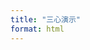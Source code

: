 ```yaml
---
title: "三心演示"
format: html
---
```

<div id="box" style="width: 800px; height: 600px;"></div>

<script src="https://cdn.jsdelivr.net/npm/jsxgraph/distrib/jsxgraphcore.js"></script>
<link rel="stylesheet" href="https://cdn.jsdelivr.net/npm/jsxgraph/distrib/jsxgraph.css" />

<script>
  const board = JXG.JSXGraph.initBoard('box', {
      boundingbox: [-5, 5, 5, -5],
      axis: true,
      showCopyright: false,
    });

    // 三角形顶点
    const A = board.create('point', [0, 0], { name: 'A', size: 3, color: 'red' });
    const B = board.create('point', [4, 0], { name: 'B', size: 3, color: 'red' });
    const C = board.create('point', [2, 3], { name: 'C', size: 3, color: 'red' });

    // 三角形边
    const AB = board.create('line', [A, B], { straightFirst: false, straightLast: false, strokeWidth: 2 });
    const BC = board.create('line', [B, C], { straightFirst: false, straightLast: false, strokeWidth: 2 });
    const CA = board.create('line', [C, A], { straightFirst: false, straightLast: false, strokeWidth: 2 });

    // 计算距离函数
    function dist(P, Q) {
      return Math.hypot(P.X() - Q.X(), P.Y() - Q.Y());
    }

    // 三角形边长
    const a = () => dist(B, C); // BC
    const b = () => dist(A, C); // AC
    const c = () => dist(A, B); // AB

    // 面积 (海伦公式)
    function triangleArea(a_, b_, c_) {
      const s = (a_ + b_ + c_) / 2;
      return Math.sqrt(s * (s - a_) * (s - b_) * (s - c_));
    }

    // 重心 G = (A + B + C) / 3
    const G = board.create('point', [
      () => (A.X() + B.X() + C.X()) / 3,
      () => (A.Y() + B.Y() + C.Y()) / 3
    ], { name: 'G', size: 3, color: 'blue' });

    // 内心 I
    const I = board.create('point', [
      () => (a() * A.X() + b() * B.X() + c() * C.X()) / (a() + b() + c()),
      () => (a() * A.Y() + b() * B.Y() + c() * C.Y()) / (a() + b() + c())
    ], { name: 'I', size: 3, color: 'green' });

    // 外心：垂直平分线交点
    function midpoint(P, Q) {
      return [
        () => (P.X() + Q.X()) / 2,
        () => (P.Y() + Q.Y()) / 2
      ];
    }

    function perpendicularBisector(P, Q) {
      const M = board.create('point', midpoint(P, Q), { visible: false });
      const linePQ = board.create('line', [P, Q], { visible: false });
      return board.create('perpendicular', [linePQ, M], { visible: false });
    }

    const perpBisectorAB = perpendicularBisector(A, B);
    const perpBisectorBC = perpendicularBisector(B, C);
    const perpBisectorCA = perpendicularBisector(C, A);

    // 外心是两条垂直平分线的交点
    const O = board.create('intersection', [perpBisectorAB, perpBisectorBC, 0], { name: 'O', size: 3, color: 'purple' });

    // 绘制外接圆
    board.create('circle', [
      O,
      () => dist(O, A)
    ], { strokeColor: 'purple', dash: 2 });

    // 内切圆半径 = 面积 / 半周长
    const inradius = () => {
      const aa = a();
      const bb = b();
      const cc = c();
      const s = (aa + bb + cc) / 2;
      return triangleArea(aa, bb, cc) / s;
    };

    // 绘制内切圆
    board.create('circle', [
      I,
      inradius
    ], { strokeColor: 'green', dash: 2 });

    // ---------------------------
    // 辅助线：重心的三条中线
    function midpointPoint(P, Q) {
      return board.create('point', [
        () => (P.X() + Q.X()) / 2,
        () => (P.Y() + Q.Y()) / 2
      ], { visible: false });
    }
    const midBC = midpointPoint(B, C);
    const midAC = midpointPoint(A, C);
    const midAB = midpointPoint(A, B);

    board.create('line', [A, midBC], { strokeColor: 'blue', dash: 1 });
    board.create('line', [B, midAC], { strokeColor: 'blue', dash: 1 });
    board.create('line', [C, midAB], { strokeColor: 'blue', dash: 1 });

    // 辅助线：内心的三条角平分线
    // 用三角形的角平分线定义法
    // 角平分线顶点为三角形顶点，经过内心I
    board.create('line', [A, I], { strokeColor: 'green', dash: 1 });
    board.create('line', [B, I], { strokeColor: 'green', dash: 1 });
    board.create('line', [C, I], { strokeColor: 'green', dash: 1 });

    // 辅助线：外心的三条垂直平分线（可见）
    perpBisectorAB.setAttribute({ visible: true, strokeColor: 'purple', dash: 1 });
    perpBisectorBC.setAttribute({ visible: true, strokeColor: 'purple', dash: 1 });
    perpBisectorCA.setAttribute({ visible: true, strokeColor: 'purple', dash: 1 });

</script>
